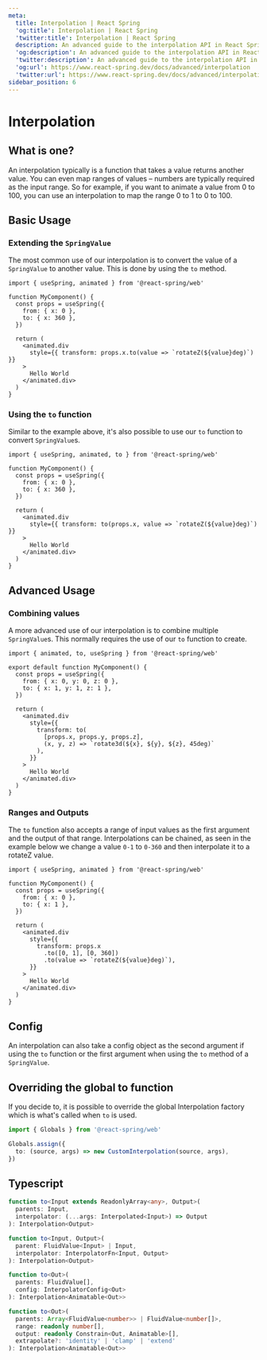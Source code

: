 ```yaml
---
meta:
  title: Interpolation | React Spring
  'og:title': Interpolation | React Spring
  'twitter:title': Interpolation | React Spring
  description: An advanced guide to the interpolation API in React Spring.
  'og:description': An advanced guide to the interpolation API in React Spring.
  'twitter:description': An advanced guide to the interpolation API in React Spring.
  'og:url': https://www.react-spring.dev/docs/advanced/interpolation
  'twitter:url': https://www.react-spring.dev/docs/advanced/interpolation
sidebar_position: 6
---
```


# Interpolation

## What is one?

An interpolation typically is a function that takes a value returns another value. You can even map ranges
of values – numbers are typically required as the input range. So for example, if you want to animate a value
from 0 to 100, you can use an interpolation to map the range 0 to 1 to 0 to 100.

## Basic Usage

### Extending the `SpringValue`

The most common use of our interpolation is to convert the value of a `SpringValue` to another value. This is
done by using the `to` method.

```tsx lines=10
import { useSpring, animated } from '@react-spring/web'

function MyComponent() {
  const props = useSpring({
    from: { x: 0 },
    to: { x: 360 },
  })

  return (
    <animated.div
      style={{ transform: props.x.to(value => `rotateZ(${value}deg)`) }}
    >
      Hello World
    </animated.div>
  )
}
```

### Using the `to` function

Similar to the example above, it's also possible to use our `to` function to convert `SpringValue`s.

```tsx lines=1,10
import { useSpring, animated, to } from '@react-spring/web'

function MyComponent() {
  const props = useSpring({
    from: { x: 0 },
    to: { x: 360 },
  })

  return (
    <animated.div
      style={{ transform: to(props.x, value => `rotateZ(${value}deg)`) }}
    >
      Hello World
    </animated.div>
  )
}
```

## Advanced Usage

### Combining values

A more advanced use of our interpolation is to combine multiple `SpringValue`s. This normally requires the
use of our `to` function to create.

```tsx lines=1,10
import { animated, to, useSpring } from '@react-spring/web'

export default function MyComponent() {
  const props = useSpring({
    from: { x: 0, y: 0, z: 0 },
    to: { x: 1, y: 1, z: 1 },
  })

  return (
    <animated.div
      style={{
        transform: to(
          [props.x, props.y, props.z],
          (x, y, z) => `rotate3d(${x}, ${y}, ${z}, 45deg)`
        ),
      }}
    >
      Hello World
    </animated.div>
  )
}
```

### Ranges and Outputs

The `to` function also accepts a range of input values as the first argument and the output of that range.
Interpolations can be chained, as seen in the example below we change a value `0-1` to `0-360` and then
interpolate it to a rotateZ value.

```tsx lines=10
import { useSpring, animated } from '@react-spring/web'

function MyComponent() {
  const props = useSpring({
    from: { x: 0 },
    to: { x: 1 },
  })

  return (
    <animated.div
      style={{
        transform: props.x
          .to([0, 1], [0, 360])
          .to(value => `rotateZ(${value}deg)`),
      }}
    >
      Hello World
    </animated.div>
  )
}
```

## Config

An interpolation can also take a config object as the second argument if using the `to` function or the first
argument when using the `to` method of a `SpringValue`.


<TablesConfiguration data={INTERPOLATONS_DATA} />

## Overriding the global to function

If you decide to, it is possible to override the global Interpolation factory which is what's called when `to` is used.

```ts
import { Globals } from '@react-spring/web'

Globals.assign({
  to: (source, args) => new CustomInterpolation(source, args),
})
```

## Typescript

```ts
function to<Input extends ReadonlyArray<any>, Output>(
  parents: Input,
  interpolator: (...args: Interpolated<Input>) => Output
): Interpolation<Output>

function to<Input, Output>(
  parent: FluidValue<Input> | Input,
  interpolator: InterpolatorFn<Input, Output>
): Interpolation<Output>

function to<Out>(
  parents: FluidValue[],
  config: InterpolatorConfig<Out>
): Interpolation<Animatable<Out>>

function to<Out>(
  parents: Array<FluidValue<number>> | FluidValue<number[]>,
  range: readonly number[],
  output: readonly Constrain<Out, Animatable>[],
  extrapolate?: 'identity' | 'clamp' | 'extend'
): Interpolation<Animatable<Out>>
```
